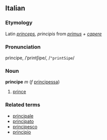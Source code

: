 ==Italian==
===Etymology===
Latin ''[[princeps]], principis'' from ''[[primus]] + [[capere]]''
===Pronunciation===
prìncipe, /ˈprintʃipe/, /<tt>"printSipe</tt>/
===Noun===
'''principe''' ''m'' (''f'' [[principessa]])

# [[prince]]

===Related terms===
*[[principale]]
*[[principato]]
*[[principesco]]
*[[principio]]